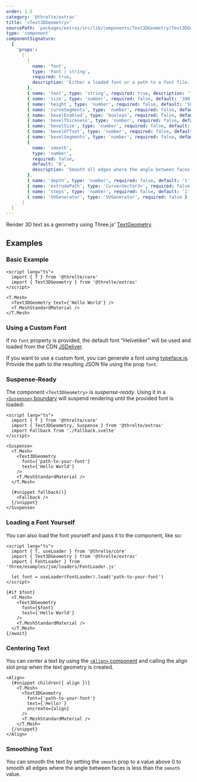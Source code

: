 ```yaml
---
order: 1.5
category: '@threlte/extras'
title: '<Text3DGeometry>'
sourcePath: 'packages/extras/src/lib/components/Text3DGeometry/Text3DGeometry.svelte'
type: 'component'
componentSignature:
  {
    'props':
      [
        {
          name: 'font',
          type: 'Font | string',
          required: true,
          description: 'Either a loaded font or a path to a font file.'
        },
        { name: 'text', type: 'string', required: true, description: 'The text to display.' },
        { name: 'size', type: 'number', required: false, default: '100' },
        { name: 'height', type: 'number', required: false, default: '50' },
        { name: 'curveSegments', type: 'number', required: false, default: '12' },
        { name: 'bevelEnabled', type: 'boolean', required: false, default: 'false' },
        { name: 'bevelThickness', type: 'number', required: false, default: '10' },
        { name: 'bevelSize', type: 'number', required: false, default: '8' },
        { name: 'bevelOffset', type: 'number', required: false, default: '0' },
        { name: 'bevelSegments', type: 'number', required: false, default: '3' },
        {
          name: 'smooth',
          type: 'number',
          required: false,
          default: '0',
          description: 'Smooth all edges where the angle between faces is less than value'
        },
        { name: 'depth', type: 'number', required: false, default: '1' },
        { name: 'extrudePath', type: 'Curve<Vector3>', required: false },
        { name: 'steps', type: 'number', required: false, default: '1' },
        { name: 'UVGenerator', type: 'UVGenerator', required: false }
      ]
  }
---
```


Render 3D text as a geometry using Three.js' [TextGeometry](https://threejs.org/docs/index.html#examples/en/geometries/TextGeometry).

<Example path="extras/text-3d-geometry" />

## Examples

### Basic Example

```svelte title="Scene.svelte"
<script lang="ts">
  import { T } from '@threlte/core'
  import { Text3DGeometry } from '@threlte/extras'
</script>

<T.Mesh>
  <Text3DGeometry text={'Hello World'} />
  <T.MeshStandardMaterial />
</T.Mesh>
```

### Using a Custom Font

If no `font` property is provided, the default font "Helvetiker" will be used
and loaded from the CDN
[JSDeliver](https://cdn.jsdelivr.net/npm/three/examples/fonts/helvetiker_regular.typeface.json).

If you want to use a custom font, you can generate a font using
[typeface.js](https://gero3.github.io/facetype.js/). Provide the path to the
resulting JSON file using the prop `font`.

### Suspense-Ready

The component `<Text3DGeometry>` is _suspense-ready_. Using it in a
[`<Suspense>` boundary](/reference/extras/suspense) will suspend
rendering until the provided font is loaded:

```svelte title="Scene.svelte"
<script lang="ts">
  import { T } from '@threlte/core'
  import { Text3DGeometry, Suspense } from '@threlte/extras'
  import Fallback from './Fallback.svelte'
</script>

<Suspense>
  <T.Mesh>
    <Text3DGeometry
      font={'path-to-your-font'}
      text={'Hello World'}
    />
    <T.MeshStandardMaterial />
  </T.Mesh>

  {#snippet fallback()}
    <Fallback />
  {/snippet}
</Suspense>
```

### Loading a Font Yourself

You can also load the font yourself and pass it to the component, like so:

```svelte title="Scene.svelte"
<script lang="ts">
  import { T, useLoader } from '@threlte/core'
  import { Text3DGeometry } from '@threlte/extras'
  import { FontLoader } from 'three/examples/jsm/loaders/FontLoader.js'

  let font = useLoader(FontLoader).load('path-to-your-font')
</script>

{#if $font}
  <T.Mesh>
    <Text3DGeometry
      font={$font}
      text={'Hello World'}
    />
    <T.MeshStandardMaterial />
  </T.Mesh>
{/await}
```

### Centering Text

You can center a text by using the [`<Align>` component](/reference/extras/align) and calling the align slot prop when the text geometry is created.

```svelte title="Scene.svelte"
<Align>
  {#snippet children({ align })}
    <T.Mesh>
      <Text3DGeometry
        font={'path-to-your-font'}
        text={`Hello!`}
        oncreate={align}
      />
      <T.MeshStandardMaterial />
    </T.Mesh>
  {/snippet}
</Align>
```

### Smoothing Text

You can smooth the text by setting the `smooth` prop to a value above 0 to smooth all edges where the angle between faces is less than the `smooth` value.

